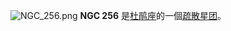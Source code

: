 {{NGCInfoBox|NGCID=NGC 256|發現者=約翰·弗里德里希·威廉·赫歇爾|發現日期=1834年4月11日|其他編號=ESO 29-SC11|曆元=J2000.0|赤經=45分53.3秒|赤緯=-73°30'25"|星座=杜鹃座|星體=星系|星等=12.7|表面亮度=|藍等=}}
[[File:NGC_256.png|thumb]]
'''NGC 256''' 是[[杜鹃座|杜鹃座]]的一個[[疏散星团|疏散星团]]。

{{NGCReference|256}}
{{Catalogs|NGC=256}}
